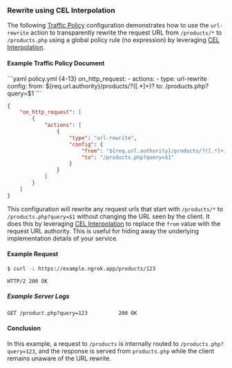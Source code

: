 ### Rewrite using CEL Interpolation

The following [Traffic Policy](/traffic-policy/)
configuration demonstrates how to use the `url-rewrite` action to transparently
rewrite the request URL from `/products/*` to `/products.php` using a global
policy rule (no expression) by leveraging [CEL Interpolation](/traffic-policy/concepts/cel-interpolation).

#### Example Traffic Policy Document

<CodeGroup>
```yaml policy.yml {4-13}
on_http_request:
  - actions:
      - type: url-rewrite
        config:
          from: ${req.url.authority}/products/?([.*]+)?
          to: /products.php?query=$1
```

```json policy.json {5,8-14}
{
	"on_http_request": [
		{
			"actions": [
				{
					"type": "url-rewrite",
					"config": {
						"from": "${req.url.authority}/products/?([.*]+)?",
						"to": "/products.php?query=$1"
					}
				}
			]
		}
	]
}
```

</CodeGroup>

This configuration will rewrite any request urls that start with `/products/*`
to `/products.php?query=$1` without changing the URL seen by the client. It does
this by leveraging [CEL Interpolation](/traffic-policy/concepts/cel-interpolation) to replace the
`from` value with the request URL authority. This is useful for hiding away the
underlying implementation details of your service.

#### Example Request

```bash
$ curl -i https://example.ngrok.app/products/123
```

```http
HTTP/2 200 OK
```

##### Example Server Logs

```http
GET /product.php?query=123          200 OK
```

#### Conclusion

In this example, a request to `/products` is internally routed to
`/products.php?query=123`, and the response is served from `products.php` while
the client remains unaware of the URL rewrite.
